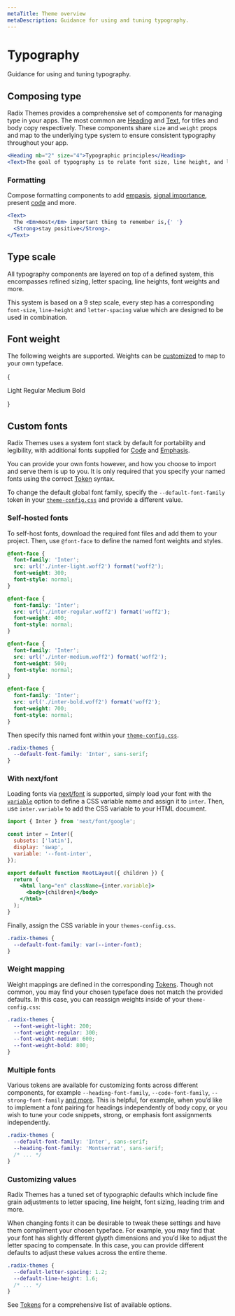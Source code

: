 ```yaml
---
metaTitle: Theme overview
metaDescription: Guidance for using and tuning typography.
---
```


# Typography

<Description>Guidance for using and tuning typography.</Description>

## Composing type

Radix Themes provides a comprehensive set of components for managing type in your apps. The most common are [Heading](/themes/docs/components/heading) and [Text](/themes/docs/components/text), for titles and body copy respectively. These components share `size` and `weight` props and map to the underlying type system to ensure consistent typography throughout your app.

```jsx live=true
<Heading mb="2" size="4">Typographic principles</Heading>
<Text>The goal of typography is to relate font size, line height, and line width in a proportional way that maximizes beauty and makes reading easier and more pleasant.</Text>
```

### Formatting

Compose formatting components to add [empasis](/themes/docs/components/em), [signal importance](/themes/docs/components/strong), present [code](/themes/docs/components/code) and more.

```jsx live=true
<Text>
  The <Em>most</Em> important thing to remember is,{' '}
  <Strong>stay positive</Strong>.
</Text>
```

## Type scale

All typography components are layered on top of a defined system, this encompasses refined sizing, letter spacing, line heights, font weights and more.

This system is based on a 9 step scale, every step has a corresponding `font-size`, `line-height` and `letter-spacing` value which are designed to be used in combination.

<Box my="7">
  <ThemesFontSizeScale />
</Box>

<ThemesFontSizeTable />

## Font weight

The following weights are supported. Weights can be [customized](/themes/docs/theme/typography#weight-mapping) to map to your own typeface.

{

<Theme className="radix-themes-example" applyBackgroundColor={false}>
  <Card size="2" my="5">
    <Text weight="light" as="div" size="6">
      Light
    </Text>
    <Text weight="regular" as="div" size="6">
      Regular
    </Text>
    <Text weight="medium" as="div" size="6">
      Medium
    </Text>
    <Text weight="bold" as="div" size="6">
      Bold
    </Text>
  </Card>
</Theme>

}

<ThemesFontWeightTable />

## Custom fonts

Radix Themes uses a system font stack by default for portability and legibility, with additional fonts supplied for [Code](/themes/docs/components/code) and [Emphasis](/themes/docs/components/em).

<ThemesFontFamilyTable />

You can provide your own fonts however, and how you choose to import and serve them is up to you. It is only required that you specify your named fonts using the correct [Token](/themes/docs/theme/token-reference#typography) syntax.

To change the default global font family, specify the `--default-font-family` token in your [`theme-config.css`](/themes/docs/theme/token-reference#modifying-tokens) and provide a different value.

### Self-hosted fonts

To self-host fonts, download the required font files and add them to your project. Then, use `@font-face` to define the named font weights and styles.

```css
@font-face {
  font-family: 'Inter';
  src: url('./inter-light.woff2') format('woff2');
  font-weight: 300;
  font-style: normal;
}

@font-face {
  font-family: 'Inter';
  src: url('./inter-regular.woff2') format('woff2');
  font-weight: 400;
  font-style: normal;
}

@font-face {
  font-family: 'Inter';
  src: url('./inter-medium.woff2') format('woff2');
  font-weight: 500;
  font-style: normal;
}

@font-face {
  font-family: 'Inter';
  src: url('./inter-bold.woff2') format('woff2');
  font-weight: 700;
  font-style: normal;
}
```

Then specify this named font within your [`theme-config.css`](/themes/docs/theme/token-reference#modifying-tokens).

```css
.radix-themes {
  --default-font-family: 'Inter', sans-serif;
}
```

### With next/font

Loading fonts via [next/font](https://nextjs.org/docs/app/api-reference/components/font) is supported, simply load your font with the [`variable`](https://nextjs.org/docs/app/api-reference/components/font#variable) option to define a CSS variable name and assign it to `inter`. Then, use `inter.variable` to add the CSS variable to your HTML document.

```jsx
import { Inter } from 'next/font/google';

const inter = Inter({
  subsets: ['latin'],
  display: 'swap',
  variable: '--font-inter',
});

export default function RootLayout({ children }) {
  return (
    <html lang="en" className={inter.variable}>
      <body>{children}</body>
    </html>
  );
}
```

Finally, assign the CSS variable in your `themes-config.css`.

```css
.radix-themes {
  --default-font-family: var(--inter-font);
}
```

### Weight mapping

Weight mappings are defined in the corresponding [Tokens](/themes/docs/theme/token-reference#font-weight). Though not common, you may find your chosen typeface does not match the provided defaults. In this case, you can reassign weights inside of your `theme-config.css`:

```css
.radix-themes {
  --font-weight-light: 200;
  --font-weight-regular: 300;
  --font-weight-medium: 600;
  --font-weight-bold: 800;
}
```

### Multiple fonts

Various tokens are available for customizing fonts across different components, for example `--heading-font-family`, `--code-font-family`, `--strong-font-family` [and more](/themes/docs/theme/token-reference#advanced-settings). This is helpful, for example, when you’d like to implement a font pairing for headings independently of body copy, or you wish to tune your code snippets, strong, or emphasis font assignments independently.

```css
.radix-themes {
  --default-font-family: 'Inter', sans-serif;
  --heading-font-family: 'Montserrat', sans-serif;
  /* ... */
}
```

### Customizing values

Radix Themes has a tuned set of typographic defaults which include fine grain adjustments to letter spacing, line height, font sizing, leading trim and more.

When changing fonts it can be desirable to tweak these settings and have them compliment your chosen typeface. For example, you may find that your font has slightly different glypth dimensions and you’d like to adjust the letter spacing to compensate. In this case, you can provide different defaults to adjust these values across the entire theme.

```css
.radix-themes {
  --default-letter-spacing: 1.2;
  --default-line-height: 1.6;
  /* ... */
}
```

See [Tokens](/themes/docs/theme/token-reference) for a comprehensive list of available options.

